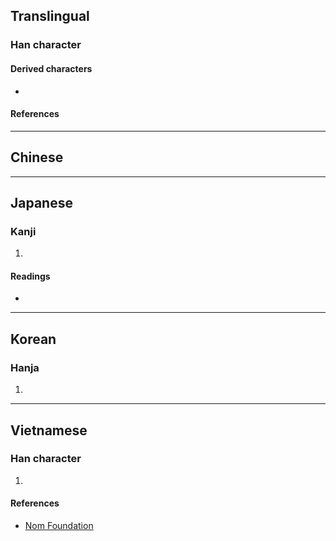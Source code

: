 {{also|寶}}
{{character info}}
{{character info|0x2F870}}
==Translingual==

===Han character===
{{Han char|rn=40|rad=宀|as=16|sn=19|four=|canj=JMFC|ids=⿳宀珎貝}}

====Derived characters====
* {{l|mul|[[𡤧]], [[𢺔]], [[𤫞]], [[𨰦]], [[靌]]}}

====References====
{{Han ref|kx=0293.050|dkj=07366|dj=0579.250|hdz=20957.080|uh=5BF3}}

----

==Chinese==
{{zh-see|寶}}

----

==Japanese==

===Kanji===
{{ja-kanji|grade=|rs=宀16}}

# {{rfdef|ja|sort=宀16}}

====Readings====
* {{ja-readings|on=[[ほう]] (hō)|kun=[[たから]] (takara)}}

----

==Korean==

===Hanja===
{{ko-hanja|hangeul=보|rv=bo|mr=po}}

# {{rfdef|ko|sort=宀16}}

----

==Vietnamese==

===Han character===
{{vi-hantu|rs=宀16|[[bảo]]}}

# {{rfdef|vi|sort=宀16}}

====References====
* [http://nomfoundation.org/common/nom_details.php?codepoint=5bf3 Nom Foundation]